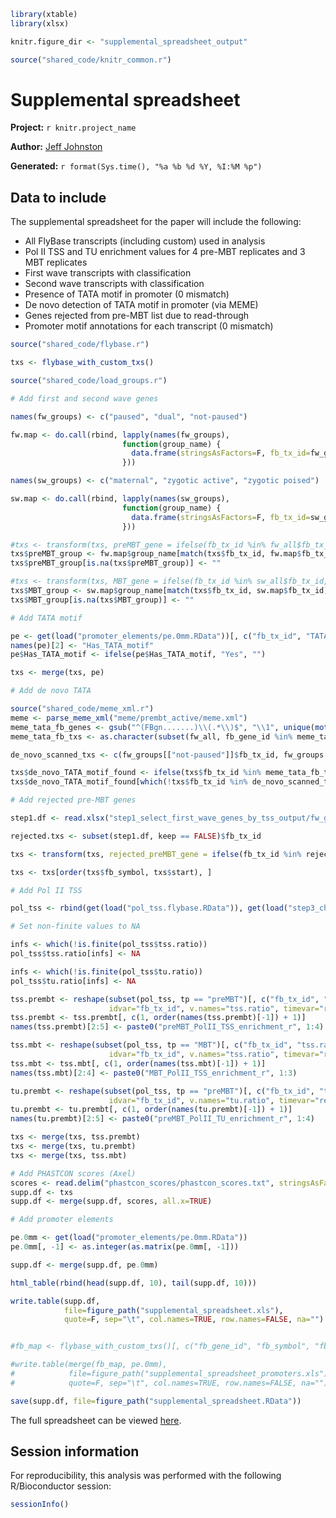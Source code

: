 ``` r
library(xtable)
library(xlsx)

knitr.figure_dir <- "supplemental_spreadsheet_output"

source("shared_code/knitr_common.r")
````

# Supplemental spreadsheet

**Project:** `r knitr.project_name`

**Author:** [Jeff Johnston](mailto:jjj@stowers.org)

**Generated:** `r format(Sys.time(), "%a %b %d %Y, %I:%M %p")`

## Data to include

The supplemental spreadsheet for the paper will include the following:

* All FlyBase transcripts (including custom) used in analysis
* Pol II TSS and TU enrichment values for 4 pre-MBT replicates and 3 MBT replicates
* First wave transcripts with classification
* Second wave transcripts with classification
* Presence of TATA motif in promoter (0 mismatch)
* De novo detection of TATA motif in promoter (via MEME)
* Genes rejected from pre\-MBT list due to read-through
* Promoter motif annotations for each transcript (0 mismatch)

``` r

source("shared_code/flybase.r")

txs <- flybase_with_custom_txs()

source("shared_code/load_groups.r")

# Add first and second wave genes

names(fw_groups) <- c("paused", "dual", "not-paused")

fw.map <- do.call(rbind, lapply(names(fw_groups), 
                         function(group_name) { 
                           data.frame(stringsAsFactors=F, fb_tx_id=fw_groups[[group_name]]$fb_tx_id, group_name=group_name) 
                         }))

names(sw_groups) <- c("maternal", "zygotic active", "zygotic poised")

sw.map <- do.call(rbind, lapply(names(sw_groups), 
                         function(group_name) { 
                           data.frame(stringsAsFactors=F, fb_tx_id=sw_groups[[group_name]]$fb_tx_id, group_name=group_name) 
                         }))

#txs <- transform(txs, preMBT_gene = ifelse(fb_tx_id %in% fw_all$fb_tx_id, "Yes", ""))
txs$preMBT_group <- fw.map$group_name[match(txs$fb_tx_id, fw.map$fb_tx_id)]
txs$preMBT_group[is.na(txs$preMBT_group)] <- ""

#txs <- transform(txs, MBT_gene = ifelse(fb_tx_id %in% sw_all$fb_tx_id, "Yes", ""))
txs$MBT_group <- sw.map$group_name[match(txs$fb_tx_id, sw.map$fb_tx_id)]
txs$MBT_group[is.na(txs$MBT_group)] <- ""

# Add TATA motif 

pe <- get(load("promoter_elements/pe.0mm.RData"))[, c("fb_tx_id", "TATA")]
names(pe)[2] <- "Has_TATA_motif"
pe$Has_TATA_motif <- ifelse(pe$Has_TATA_motif, "Yes", "")

txs <- merge(txs, pe)

# Add de novo TATA

source("shared_code/meme_xml.r")
meme <- parse_meme_xml("meme/prembt_active/meme.xml")
meme_tata_fb_genes <- gsub("^(FBgn.......)\\(.*\\)$", "\\1", unique(motif_sites(meme, "motif_2")$name))
meme_tata_fb_txs <- as.character(subset(fw_all, fb_gene_id %in% meme_tata_fb_genes)$fb_tx_id)

de_novo_scanned_txs <- c(fw_groups[["not-paused"]]$fb_tx_id, fw_groups[["dual"]]$fb_tx_id)

txs$de_novo_TATA_motif_found <- ifelse(txs$fb_tx_id %in% meme_tata_fb_txs, "Yes", "No")
txs$de_novo_TATA_motif_found[which(!txs$fb_tx_id %in% de_novo_scanned_txs)] <- "Not tested"

# Add rejected pre-MBT genes

step1.df <- read.xlsx("step1_select_first_wave_genes_by_tss_output/fw_genes_with_no_tbp_edited.xlsx", sheetIndex=1, stringsAsFactors=F)

rejected.txs <- subset(step1.df, keep == FALSE)$fb_tx_id

txs <- transform(txs, rejected_preMBT_gene = ifelse(fb_tx_id %in% rejected.txs, "Yes", " "))

txs <- txs[order(txs$fb_symbol, txs$start), ]

# Add Pol II TSS

pol_tss <- rbind(get(load("pol_tss.flybase.RData")), get(load("step3_check_custom_transcripts_output/pol_tss.custom.RData")))

# Set non-finite values to NA

infs <- which(!is.finite(pol_tss$tss.ratio))
pol_tss$tss.ratio[infs] <- NA

infs <- which(!is.finite(pol_tss$tu.ratio))
pol_tss$tu.ratio[infs] <- NA

tss.prembt <- reshape(subset(pol_tss, tp == "preMBT")[, c("fb_tx_id", "tss.ratio", "replicate")],
                      idvar="fb_tx_id", v.names="tss.ratio", timevar="replicate", direction="wide")
tss.prembt <- tss.prembt[, c(1, order(names(tss.prembt)[-1]) + 1)]
names(tss.prembt)[2:5] <- paste0("preMBT_PolII_TSS_enrichment_r", 1:4)

tss.mbt <- reshape(subset(pol_tss, tp == "MBT")[, c("fb_tx_id", "tss.ratio", "replicate")],
                      idvar="fb_tx_id", v.names="tss.ratio", timevar="replicate", direction="wide")
tss.mbt <- tss.mbt[, c(1, order(names(tss.mbt)[-1]) + 1)]
names(tss.mbt)[2:4] <- paste0("MBT_PolII_TSS_enrichment_r", 1:3)

tu.prembt <- reshape(subset(pol_tss, tp == "preMBT")[, c("fb_tx_id", "tu.ratio", "replicate")],
                      idvar="fb_tx_id", v.names="tu.ratio", timevar="replicate", direction="wide")
tu.prembt <- tu.prembt[, c(1, order(names(tu.prembt)[-1]) + 1)]
names(tu.prembt)[2:5] <- paste0("preMBT_PolII_TU_enrichment_r", 1:4)

txs <- merge(txs, tss.prembt)
txs <- merge(txs, tu.prembt)
txs <- merge(txs, tss.mbt)

# Add PHASTCON scores (Axel)
scores <- read.delim("phastcon_scores/phastcon_scores.txt", stringsAsFactors=FALSE, header=TRUE)
supp.df <- txs
supp.df <- merge(supp.df, scores, all.x=TRUE)

# Add promoter elements

pe.0mm <- get(load("promoter_elements/pe.0mm.RData"))
pe.0mm[, -1] <- as.integer(as.matrix(pe.0mm[, -1]))

supp.df <- merge(supp.df, pe.0mm)
````

``` r
html_table(rbind(head(supp.df, 10), tail(supp.df, 10)))
````

``` r
write.table(supp.df,
            file=figure_path("supplemental_spreadsheet.xls"),
            quote=F, sep="\t", col.names=TRUE, row.names=FALSE, na="")


#fb_map <- flybase_with_custom_txs()[, c("fb_gene_id", "fb_symbol", "fb_tx_id")]

#write.table(merge(fb_map, pe.0mm),
#            file=figure_path("supplemental_spreadsheet_promoters.xls"), 
#            quote=F, sep="\t", col.names=TRUE, row.names=FALSE, na="")

save(supp.df, file=figure_path("supplemental_spreadsheet.RData"))
````

The full spreadsheet can be viewed [here](supplemental_spreadsheet_output/supplemental_spreadsheet.xlsx).

## Session information

For reproducibility, this analysis was performed with the following R/Bioconductor session:

``` r
sessionInfo()
````

